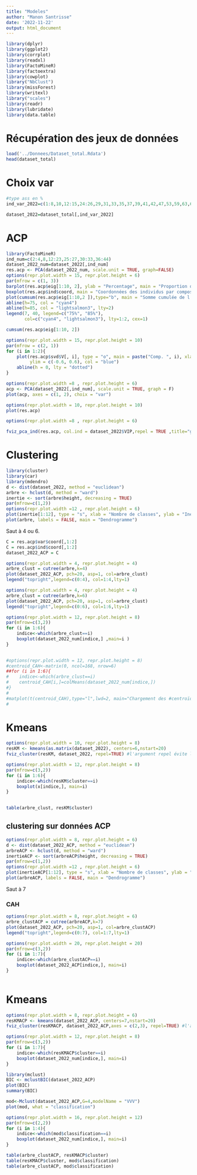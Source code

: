 ```yaml
---
title: "Modeles"
author: "Manon Santrisse"
date: '2022-11-22'
output: html_document
---
```



```r
library(dplyr)
library(ggplot2)
library(corrplot)
library(readxl)
library(FactoMineR)
library(factoextra)
library(cowplot)
library("NbClust")
library(missForest)
library(writexl)
library("scales")
library(readr)
library(lubridate)
library(data.table)
```
 
# Récupération des jeux de données

```r
load('../Donnees/Dataset_total.Rdata')
head(dataset_total)
```

# Choix var

```r
#type ass en %
ind_var_2022=c(1:8,10,12:15,24:26,29,31,33,35,37,39,41,42,47,53,59,63,68,96:101,118:121,142:146)
```

```r
dataset_2022=dataset_total[,ind_var_2022]
```


# ACP

```r
library(FactoMineR)
ind_num=c(2:4,8,12:23,25:27,30:33,36:44)
dataset_2022_num=dataset_2022[,ind_num]
res.acp <- PCA(dataset_2022_num, scale.unit = TRUE, graph=FALSE)
options(repr.plot.width = 15, repr.plot.height = 6)
par(mfrow = c(1, 3))
barplot(res.acp$eig[1:10, 2], ylab = "Percentage", main = "Proportion de l'inertie par composante")
boxplot(res.acp$ind$coord, main = "Coordonnées des individus par composantes")
plot(cumsum(res.acp$eig[1:10,2 ]),type="b", main = "Somme cumulée de l'inertie expliquée")
abline(h=75, col = "cyan4")
abline(h=85, col = "lightsalmon3", lty=2)
legend(7, 40, legend=c("75%", "85%"),
       col=c("cyan4", "lightsalmon3"), lty=1:2, cex=1)

cumsum(res.acp$eig[1:10, 2])
```


```r
options(repr.plot.width = 15, repr.plot.height = 10)
par(mfrow = c(2, 1))
for (i in 1:2){
    plot(res.acp$svd$V[, i], type = "o", main = paste("Comp. ", i), xlab = "Time", ylab = "",
         ylim = c(-0.6, 0.6), col = "blue")
    abline(h = 0, lty = "dotted")
}
```
```r
options(repr.plot.width =8 , repr.plot.height = 6)
acp <- PCA(dataset_2022[,ind_num], scale.unit = TRUE, graph = F)
plot(acp, axes = c(1, 2), choix = "var")


```

```r
options(repr.plot.width = 10, repr.plot.height = 10)
plot(res.acp)
```

```r
options(repr.plot.width =8 , repr.plot.height = 6)

fviz_pca_ind(res.acp, col.ind = dataset_2022$VIP,repel = TRUE ,title="graphe des individus avec distinction vip/no vip")
```


# Clustering
```r

library(cluster)
library(car)
library(mdendro)
d <- dist(dataset_2022, method = "euclidean")
arbre <- hclust(d, method = "ward")
inertie <- sort(arbre$height, decreasing = TRUE)
par(mfrow=c(1,2))
options(repr.plot.width =12 , repr.plot.height = 6)
plot(inertie[1:12], type = "s", xlab = "Nombre de classes", ylab = "Inertie")
plot(arbre, labels = FALSE, main = "Dendrogramme")

```
Saut à 4 ou 6.

```r
C = res.acp$var$coord[,1:2]
C = res.acp$ind$coord[,1:2]
dataset_2022_ACP = C
```

```r
options(repr.plot.width = 4, repr.plot.height = 4)
arbre_clust = cutree(arbre,k=4)
plot(dataset_2022_ACP, pch=20, asp=1, col=arbre_clust)
legend("topright",legend=c(0:4), col=1:4,lty=1)
```

```r
options(repr.plot.width = 4, repr.plot.height = 4)
arbre_clust = cutree(arbre,k=6)
plot(dataset_2022_ACP, pch=20, asp=1, col=arbre_clust)
legend("topright",legend=c(0:6), col=1:6,lty=1)
```

```r
options(repr.plot.width = 12, repr.plot.height = 8)
par(mfrow=c(3,2))
for (i in 1:6){
    indice<-which(arbre_clust==i)
    boxplot(dataset_2022_num[indice,] ,main=i )
}
 
```


```r
#options(repr.plot.width = 12, repr.plot.height = 8)
#centroid_CAH<-matrix(0, ncol=168, nrow=6)
##for (i in 1:6){
#    indice<-which(arbre_clust==i)
#    centroid_CAH[i,]=colMeans(dataset_2022_num[indice,])
#}
#
#matplot(t(centroid_CAH),type="l",lwd=2, main="Chargement des #centroïds des 6 clusters")
#     
```
# Kmeans

```r
options(repr.plot.width = 10, repr.plot.height = 8)
resKM <- kmeans(as.matrix(dataset_2022), centers=6,nstart=20)
fviz_cluster(resKM, dataset_2022, repel=TRUE) #l'argument repel évite le chevauchement des textes
```

```r
options(repr.plot.width = 12, repr.plot.height = 8)
par(mfrow=c(3,2))
for (i in 1:6){
    indice<-which(resKM$cluster==i)
    boxplot(x[indice,], main=i)
}
         
```

```r
table(arbre_clust, resKM$cluster)
```

## clustering sur données ACP

```r
options(repr.plot.width = 8, repr.plot.height = 6)
d <- dist(dataset_2022_ACP, method = "euclidean")
arbreACP <- hclust(d, method = "ward")
inertieACP <- sort(arbreACP$height, decreasing = TRUE)
par(mfrow=c(1,2))
options(repr.plot.width =12 , repr.plot.height = 6)
plot(inertieACP[1:12], type = "s", xlab = "Nombre de classes", ylab = "Inertie")
plot(arbreACP, labels = FALSE, main = "Dendrogramme")

```
Saut à 7

### CAH

```r
options(repr.plot.width = 8, repr.plot.height = 6)
arbre_clustACP = cutree(arbreACP,k=7)
plot(dataset_2022_ACP, pch=20, asp=1, col=arbre_clustACP)
legend("topright",legend=c(0:7), col=1:7,lty=1)
```

```r
options(repr.plot.width = 20, repr.plot.height = 20)
par(mfrow=c(3,2))
for (i in 1:7){
    indice<-which(arbre_clustACP==i)
    boxplot(dataset_2022_ACP[indice,], main=i)
}
       
```

# Kmeans
```r
options(repr.plot.width = 8, repr.plot.height = 6)
resKMACP <- kmeans(dataset_2022_ACP, centers=7,nstart=20)
fviz_cluster(resKMACP, dataset_2022_ACP,axes = c(2,3), repel=TRUE) #l'argument repel évite le chevauchement des textes


```

```r
options(repr.plot.width = 12, repr.plot.height = 8)
par(mfrow=c(3,2))
for (i in 1:7){
    indice<-which(resKMACP$cluster==i)
    boxplot(dataset_2022_num[indice,], main=i)
}

```

```r
library(mclust)
BIC <- mclustBIC(dataset_2022_ACP)
plot(BIC)
summary(BIC)
```

```r
mod<-Mclust(dataset_2022_ACP,G=4,modelName = "VVV")
plot(mod, what = "classification")
```

```r
options(repr.plot.width = 16, repr.plot.height = 12)
par(mfrow=c(2,2))
for (i in 1:4){
    indice<-which(mod$classification==i)
    boxplot(dataset_2022_num[indice,], main=i)
}

```

```r
table(arbre_clustACP, resKMACP$cluster)
table(resKMACP$cluster, mod$classification)
table(arbre_clustACP, mod$classification)
```

